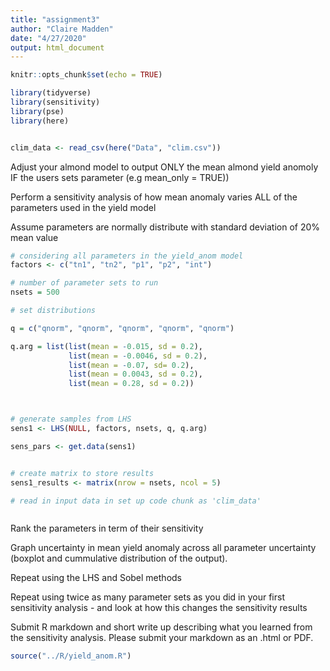 ```yaml
---
title: "assignment3"
author: "Claire Madden"
date: "4/27/2020"
output: html_document
---
```


```r
knitr::opts_chunk$set(echo = TRUE)

library(tidyverse)
library(sensitivity)
library(pse)
library(here)


clim_data <- read_csv(here("Data", "clim.csv"))
```


Adjust your almond model to  output ONLY the mean almond yield anomoly IF the users sets parameter (e.g mean_only = TRUE))


Perform a sensitivity analysis of how mean anomaly varies ALL of the parameters used in the yield model  

Assume parameters are normally distribute with standard deviation of 20% mean value

```r

# considering all parameters in the yield_anom model
factors <- c("tn1", "tn2", "p1", "p2", "int")

# number of parameter sets to run
nsets = 500

# set distributions

q = c("qnorm", "qnorm", "qnorm", "qnorm", "qnorm")

q.arg = list(list(mean = -0.015, sd = 0.2),
             list(mean = -0.0046, sd = 0.2),
             list(mean = -0.07, sd= 0.2),
             list(mean = 0.0043, sd = 0.2),
             list(mean = 0.28, sd = 0.2))



# generate samples from LHS
sens1 <- LHS(NULL, factors, nsets, q, q.arg)

sens_pars <- get.data(sens1)


# create matrix to store results
sens1_results <- matrix(nrow = nsets, ncol = 5)

# read in input data in set up code chunk as 'clim_data'



```


Rank the parameters in term of their sensitivity

Graph uncertainty in mean yield anomaly across all parameter uncertainty (boxplot and cummulative distribution of the output).



Repeat using the LHS and Sobel methods



Repeat using twice as many parameter sets as you did in your first sensitivity analysis - and look at how this changes the sensitivity results



Submit R markdown and short write up describing what you learned from the sensitivity analysis. Please submit your markdown as an .html or PDF. 

```r

source("../R/yield_anom.R")


```




